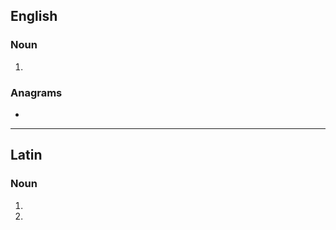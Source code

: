 ==English==

===Noun===
{{head|en|noun plural form}}

# {{plural of|venti|lang=en}}

===Anagrams===
* {{anagrams|en|invest}}

----

==Latin==

===Noun===
{{la-noun-form|ventīs}}

# {{inflection of|ventus||dat|p|lang=la}}
# {{inflection of|ventus||abl|p|lang=la}}